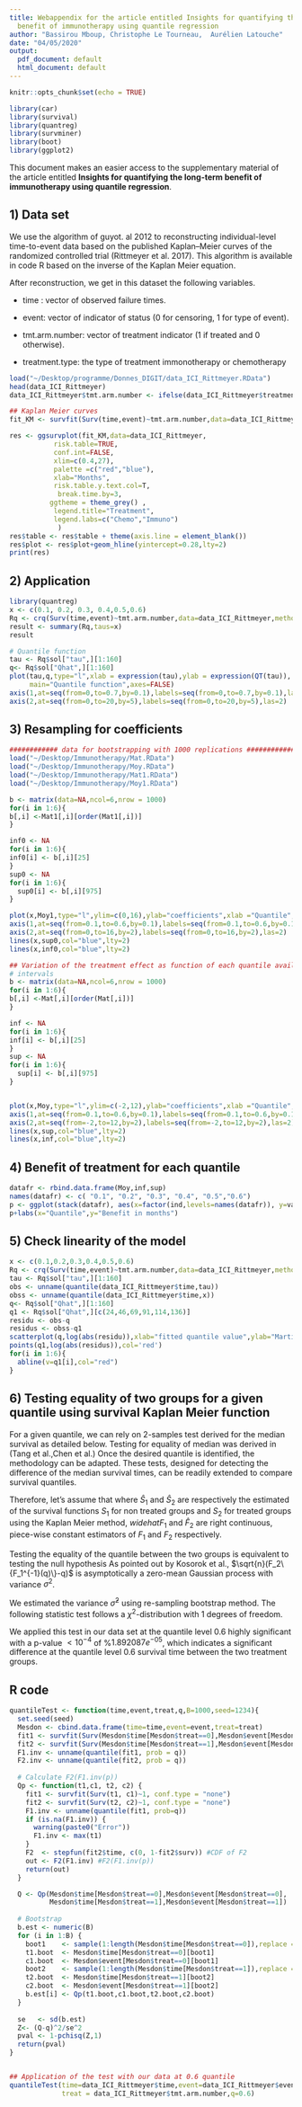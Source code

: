 ```yaml
---
title: Webappendix for the article entitled Insights for quantifying the long-term
  benefit of immunotherapy using quantile regression
author: "Bassirou Mboup, Christophe Le Tourneau,  Aurélien Latouche"
date: "04/05/2020"
output:
  pdf_document: default
  html_document: default
---
```


```r
knitr::opts_chunk$set(echo = TRUE)
```


```r
library(car)
library(survival)
library(quantreg)
library(survminer)
library(boot)
library(ggplot2)

```


This document makes an easier access to the supplementary material of the article entitled **Insights for quantifying the long-term benefit of immunotherapy using quantile regression**.

## 1) Data set

We use the algorithm of guyot. al 2012 to reconstructing individual-level time-to-event data based on the published Kaplan–Meier curves of the randomized controlled trial (Rittmeyer et al. 2017). This algorithm is available in code R based on the inverse of the Kaplan Meier equation.

After reconstruction, we get in this dataset the following variables.

- time : vector of observed failure times.

- event: vector of indicator of status (0 for censoring, 1 for type of event).

- tmt.arm.number: vector of treatment indicator (1 if treated and 0 otherwise).

- treatment.type: the type of treatment immonotherapy or chemotherapy

```r
load("~/Desktop/programme/Donnes_DIGIT/data_ICI_Rittmeyer.RData")
head(data_ICI_Rittmeyer)
data_ICI_Rittmeyer$tmt.arm.number <- ifelse(data_ICI_Rittmeyer$treatment.type=="Atezolizumab",1,0)
```
```r
## Kaplan Meier curves 
fit_KM <- survfit(Surv(time,event)~tmt.arm.number,data=data_ICI_Rittmeyer)

res <- ggsurvplot(fit_KM,data=data_ICI_Rittmeyer,
           risk.table=TRUE,
           conf.int=FALSE,
           xlim=c(0.4,27),
           palette =c("red","blue"),
           xlab="Months",
           risk.table.y.text.col=T,
            break.time.by=3,
          ggtheme = theme_grey() ,
           legend.title="Treatment",
           legend.labs=c("Chemo","Immuno")
            )
res$table <- res$table + theme(axis.line = element_blank())
res$plot <- res$plot+geom_hline(yintercept=0.28,lty=2)
print(res)

```



## 2) Application

```r

library(quantreg)
x <- c(0.1, 0.2, 0.3, 0.4,0.5,0.6)
Rq <- crq(Surv(time,event)~tmt.arm.number,data=data_ICI_Rittmeyer,method="Pen") 
result <- summary(Rq,taus=x)
result

# Quantile function 
tau <- Rq$sol["tau",][1:160]
q<- Rq$sol["Qhat",][1:160]
plot(tau,q,type="l",xlab = expression(tau),ylab = expression(QT(tau)), 
     main="Quantile function",axes=FALSE)
axis(1,at=seq(from=0,to=0.7,by=0.1),labels=seq(from=0,to=0.7,by=0.1),las=1)
axis(2,at=seq(from=0,to=20,by=5),labels=seq(from=0,to=20,by=5),las=2)

```




## 3) Resampling for coefficients  

```r

############ data for bootstrapping with 1000 replications ################
load("~/Desktop/Immunotherapy/Mat.RData") 
load("~/Desktop/Immunotherapy/Moy.RData")
load("~/Desktop/Immunotherapy/Mat1.RData")
load("~/Desktop/Immunotherapy/Moy1.RData")

b <- matrix(data=NA,ncol=6,nrow = 1000)
for(i in 1:6){
b[,i] <-Mat1[,i][order(Mat1[,i])]
}

inf0 <- NA
for(i in 1:6){
inf0[i] <- b[,i][25]
}
sup0 <- NA
for(i in 1:6){
  sup0[i] <- b[,i][975]
}

plot(x,Moy1,type="l",ylim=c(0,16),ylab="coefficients",xlab ="Quantile",main="Intercept",axes = FALSE)
axis(1,at=seq(from=0.1,to=0.6,by=0.1),labels=seq(from=0.1,to=0.6,by=0.1),las=1)
axis(2,at=seq(from=0,to=16,by=2),labels=seq(from=0,to=16,by=2),las=2)
lines(x,sup0,col="blue",lty=2)
lines(x,inf0,col="blue",lty=2)

```




```r
## Variation of the treatment effect as function of each quantile available and confidence 
# intervals
b <- matrix(data=NA,ncol=6,nrow = 1000)
for(i in 1:6){
b[,i] <-Mat[,i][order(Mat[,i])]
}

inf <- NA
for(i in 1:6){
inf[i] <- b[,i][25]
}
sup <- NA
for(i in 1:6){
  sup[i] <- b[,i][975]
}


plot(x,Moy,type="l",ylim=c(-2,12),ylab="coefficients",xlab ="Quantile",main="Treatment effect",axes = FALSE)
axis(1,at=seq(from=0.1,to=0.6,by=0.1),labels=seq(from=0.1,to=0.6,by=0.1),las=1)
axis(2,at=seq(from=-2,to=12,by=2),labels=seq(from=-2,to=12,by=2),las=2)
lines(x,sup,col="blue",lty=2)
lines(x,inf,col="blue",lty=2)
```


## 4) Benefit of treatment for each quantile

```r
datafr <- rbind.data.frame(Moy,inf,sup)
names(datafr) <- c( "0.1", "0.2", "0.3", "0.4", "0.5","0.6")
p <- ggplot(stack(datafr), aes(x=factor(ind,levels=names(datafr)), y=values))+geom_boxplot()
p+labs(x="Quantile",y="Benefit in months")
```




## 5) Check linearity of the model

```r
x <- c(0.1,0.2,0.3,0.4,0.5,0.6)
Rq <- crq(Surv(time,event)~tmt.arm.number,data=data_ICI_Rittmeyer,method="Pen")
tau <- Rq$sol["tau",][1:160]
obs <- unname(quantile(data_ICI_Rittmeyer$time,tau))
obss <- unname(quantile(data_ICI_Rittmeyer$time,x))
q<- Rq$sol["Qhat",][1:160]
q1 <- Rq$sol["Qhat",][c(24,46,69,91,114,136)]
residu <- obs-q
residus <- obss-q1
scatterplot(q,log(abs(residu)),xlab="fitted quantile value",ylab="Martingal residuals")
points(q1,log(abs(residus)),col='red')
for(i in 1:6){
  abline(v=q1[i],col="red")
}


```


## 6) Testing equality of two groups for  a given quantile using survival Kaplan Meier function 


For a given quantile, we can rely on 2-samples test derived for the median survival as detailed below.
Testing for equality of median was derived in (Tang et al.,Chen et al.)
Once the desired quantile is identified, the methodology can be adapted. 
These tests,  designed for detecting the difference of the median survival times,  can be readily  extended  to compare survival quantiles. 

Therefore, let's assume that 
\begin{align*}
\widehat{F}_1^{-1}(q)&=\inf\{t:\widehat{F}_1(t)=1-\widehat{S}_1(t)\geq q\}\\
\widehat{F}_2^{-1}(q)&=\inf\{t:\widehat{F}_2(t)=1-\widehat{S}_2(t)\geq q\} , \forall q\in [0,1]
\end{align*}
where $\widehat{S}_1$ and $\widehat{S}_2$ are respectively the estimated of the survival functions $S_1$ for non treated groups and $S_2$ for treated groups using the Kaplan Meier method, $widehat{F}_1$ and $\widehat{F}_2$ are right continuous, piece-wise constant estimators of $F_1$ and $F_2$ respectively.

Testing the equality of the quantile between the two groups is equivalent to testing the null hypothesis
\begin{align*}
H_0: F_1^{-1}(q)&=F_2^{-1}(q)\\
     F_2\{F_1^{-1}(q)\}&=q
\end{align*}
As pointed out by Kosorok et al., $\sqrt{n}(F_2\{F_1^{-1}(q)\}-q)$ is asymptotically a zero-mean Gaussian process with variance $\sigma^2$. 

We estimated the variance  $\hat{\sigma}^2$ using re-sampling bootstrap method. The following statistic test 
\begin{align*}
\frac{(\widehat{F}_2\{\widehat{F}_1^{-1}(q)\}-q)^2}{\sigma^2}
\end{align*}
follows a $\chi^2$-distribution with 1 degrees of freedom.

We applied this test in our data set at the quantile level $0.6$ highly significant  with a  p-value $< 10^{-4}$ of 
%$1.892087e^{-05}$,
which indicates a significant difference at the quantile level $0.6$ survival time between the two treatment groups.




## R code 

```r

quantileTest <- function(time,event,treat,q,B=1000,seed=1234){
  set.seed(seed)
  Mesdon <- cbind.data.frame(time=time,event=event,treat=treat)
  fit1 <- survfit(Surv(Mesdon$time[Mesdon$treat==0],Mesdon$event[Mesdon$treat==0])~1,conf.type ="none")
  fit2 <- survfit(Surv(Mesdon$time[Mesdon$treat==1],Mesdon$event[Mesdon$treat==1])~1,conf.type = "none")
  F1.inv <- unname(quantile(fit1, prob = q)) 
  F2.inv <- unname(quantile(fit2, prob = q))
  
  # Calculate F2(F1.inv(p))
  Qp <- function(t1,c1, t2, c2) {
    fit1 <- survfit(Surv(t1, c1)~1, conf.type = "none")
    fit2 <- survfit(Surv(t2, c2)~1, conf.type = "none")
    F1.inv <- unname(quantile(fit1, prob=q)) 
    if (is.na(F1.inv)) {
      warning(paste0("Error"))
      F1.inv <- max(t1)
    }
    F2  <- stepfun(fit2$time, c(0, 1-fit2$surv)) #CDF of F2
    out <- F2(F1.inv) #F2(F1.inv(p))
    return(out)
  }

  Q <- Qp(Mesdon$time[Mesdon$treat==0],Mesdon$event[Mesdon$treat==0],
          Mesdon$time[Mesdon$treat==1],Mesdon$event[Mesdon$treat==1])
  
  # Bootstrap
  b.est <- numeric(B)
  for (i in 1:B) {
    boot1    <- sample(1:length(Mesdon$time[Mesdon$treat==0]),replace =TRUE)
    t1.boot  <- Mesdon$time[Mesdon$treat==0][boot1]
    c1.boot  <- Mesdon$event[Mesdon$treat==0][boot1]
    boot2    <- sample(1:length(Mesdon$time[Mesdon$treat==1]),replace = TRUE)
    t2.boot  <- Mesdon$time[Mesdon$treat==1][boot2]
    c2.boot  <- Mesdon$event[Mesdon$treat==1][boot2]
    b.est[i] <- Qp(t1.boot,c1.boot,t2.boot,c2.boot)
  }
  
  se   <- sd(b.est)
  Z<- (Q-q)^2/se^2
  pval <- 1-pchisq(Z,1)
  return(pval)
}


## Application of the test with our data at 0.6 quantile
quantileTest(time=data_ICI_Rittmeyer$time,event=data_ICI_Rittmeyer$event,
             treat = data_ICI_Rittmeyer$tmt.arm.number,q=0.6)

```



